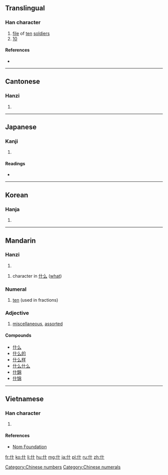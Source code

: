 ==Translingual==
{{stroke order|type=animate}}

===Han character===
{{Han char|rn=9|rad=人|as=02|sn=4|four=2420<sub>0</sub>|canj=人十 (OJ)|ids=⿰[[亻]][[十]]}}

# [[file]] of [[ten]] [[soldier]]s
# [[10]]

====References====
* {{Han ref|kx=0091.060|dkj=00348|dj=0192.060|hdz=10108.020|uh=4EC0|ud=20160|bh=A4B0|bd=42160}}

[[Category:Chinese numbers]]
[[Category:Chinese numerals]]
----

==Cantonese==

===Hanzi===
{{yue-hanzi|jyut=|y=sap6, sam6 jaap6}}

# {{defn|lang=yue|sort=人02}}

----

==Japanese==

===Kanji===
{{ja-kanji|grade=|rs=人02}}

# {{defn|lang=ja|sort=人02}}

====Readings====
* {{ja-readings|on=[[しゅう]] (shū), [[じゅう]] (jū)|kun=[[くみ]] (kumi), [[とお]] (too), [[まじる]] (majiru)}}

----

==Korean==

===Hanja===
{{ko-hanja|hangeul=[[십]], [[집]]|rv=sip, jip|mr=sip, chip}}

# {{defn|lang=ko|sort=人02}}

----

==Mandarin==

===Hanzi===
{{cmn-hanzi|pin=[[shén]] ([[shen2]]), [[shí]] ([[shi2]])|wg=shen<sup>2</sup>, shih<sup>2</sup>}}

# {{defn|lang=cmn|sort=人02}}

# character in [[什么]] ([[what]])

===Numeral===
{{cmn-car-num|ts|pin=shí|pint=shi2|rs=人02}}

# [[ten]] (used in fractions)

===Adjective===
{{cmn-adj|ts|pin=shí|pint=shi2|rs=人02}}

# [[miscellaneous]], [[assorted]]

====Compounds====
* [[什么]]
* [[什么的]]
* [[什么样]]
* [[什么什么]]
* [[什錦]]
* [[什锦]]

----

==Vietnamese==

===Han character===
{{vi-hantu|[[thập]], [[lặt]], [[thậm]]|rs=人02}}

# {{defn|lang=vi|sort=人02}}

====References====
*[http://nomfoundation.org/common/nom_details.php?codepoint=4ec0 Nom Foundation]

[[fr:什]]
[[ko:什]]
[[li:什]]
[[hu:什]]
[[mg:什]]
[[ja:什]]
[[pl:什]]
[[ru:什]]
[[zh:什]]